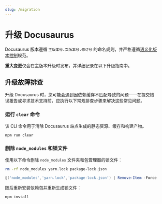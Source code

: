 ```yaml
---
slug: /migration
---
```


# 升级 Docusaurus

Docusaurus 版本遵循 `主版本号.次版本号.修订号` 的命名规则，并严格遵循[语义化版本控制](https://semver.org/)规范。

**重大变更**仅会在主版本升级时发布，并详细记录在以下升级指南中。


<DocCardList />

## 升级故障排查

升级 Docusaurus 时，您可能会遇到因依赖缓存不匹配导致的问题——在提交错误报告或寻求技术支持前，应执行以下常规排查步骤来解决这些常见问题。

### 运行 `clear` 命令

该 CLI 命令用于清除 Docusaurus 站点生成的静态资源、缓存和构建产物。

```bash npm2yarn
npm run clear
```

### 删除 `node_modules` 和锁文件

使用以下命令删除 `node_modules` 文件夹和包管理器的锁文件：

<Tabs>
<TabItem label="Bash" value="bash">

```bash
rm -rf node_modules yarn.lock package-lock.json
```

</TabItem>
<TabItem label="PowerShell" value="powershell">

```powershell
@('node_modules','yarn.lock','package-lock.json') | Remove-Item -Force -Recurse -ErrorAction SilentlyContinue
```

</TabItem>
</Tabs>

随后重新安装依赖包并重新生成锁文件：

```bash npm2yarn
npm install
```